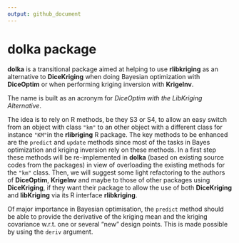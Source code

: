 ```yaml
---
output: github_document
---
```


<!-- README.md is generated from README.Rmd. Please edit that file -->

# dolka package

**dolka** is a transitional package aimed at helping to use
**rlibkriging** as an alternative to **DiceKriging** when doing
Bayesian optimization with **DiceOptim** or when performing kriging
inversion with **KrigeInv**.

The name is built as an acronym for *DiceOptim with the LibKriging
Alternative*.

The idea is to rely on R methods, be they S3 or S4, to allow an easy
switch from an object with class `"km"` to an other object with a
different class for instance `"KM"`in the **rlibriging** R
package. The key methods to be enhanced are the `predict` and `update`
methods since most of the tasks in Bayes optimization and kriging
inversion rely on these methods. In a first step these methods will be
re-implemented in **dolka** (based on existing source codes from the
packages) in view of overloading the existing methods for the `"km"`
class. Then, we will suggest some light refactoring to the authors of
**DiceOptim**, **KrigeInv** and maybe to those of other packages using
**DiceKriging**, if they want their package to allow the use of both
**DiceKriging** and **libKriging** via its R interface
**rlibkriging**.

Of major importance in Bayesian optimisation, the `predict` method
should be able to provide the derivative of the kriging mean and the
kriging covariance w.r.t. one or several "new" design points. This is
made possible by using the `deriv` argument.
